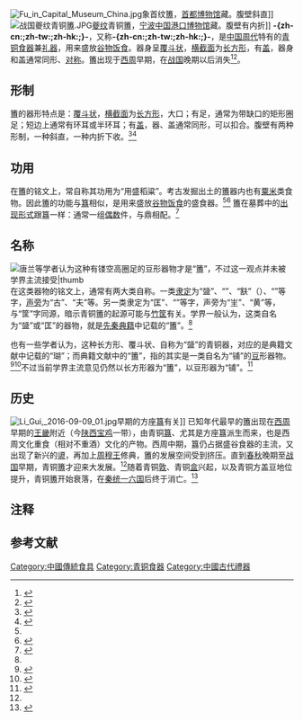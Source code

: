 [[File:Fu_in_Capital_Museum_China.jpg|thumb]]象首纹簠，[[首都博物馆|首都博物馆]]藏。腹壁斜直]]
[[File:战国夔纹青铜簠.JPG|thumb]][[夔纹|夔纹]]青铜簠，[[宁波|宁波]][[中国港口博物馆|中国港口博物馆]]藏。腹壁有内折]]
'''-{zh-cn:{{ruby-py|簠|fǔ}};zh-tw:{{ruby-zy|簠|ㄈㄨˇ}};zh-hk:{{ruby-py|簠|fu<sup>2</sup>}};}-'''，又称'''-{zh-cn:{{ruby-py|䀇|gǔ}};zh-tw:{{ruby-zy|䀇|ㄍㄨˇ}};zh-hk:{{ruby-py|䀇|gu<sup>2</sup>}};}-'''，是[[中国|中国]][[周代|周代]]特有的[[青铜|青铜]][[食器|食器]]兼[[礼器|礼器]]，用来盛放[[谷物|谷物]][[饭食|饭食]]。器身呈[[棱台|覆斗状]]，[[截面_(几何)|横截面]]为[[长方形|长方形]]，有[[盖子|盖]]，器身和盖通常同形、[[对称|对称]]。簠出现于[[西周|西周]]早期，在[[战国|战国]]晚期以后消失<ref>{{Cite book|title=土生说字 第24卷|last=[[李土生|李土生]]著|publisher=北京：[[中央文献出版社|中央文献出版社]]|year=2009.08|isbn=|pages=169}}</ref><ref>{{Cite book|title=中国美术大辞典|last=沈柔坚名誉主编；邵洛羊总主编|publisher=上海：上海辞书出版社|year=2002.12|isbn=7-5326-1098-5|pages=512}}</ref>。

==形制==
簠的器形特点是：[[棱台|覆斗状]]，[[截面_(几何)|横截面]]为[[长方形|长方形]]，大口；有足，通常为带缺口的矩形圈足；短边上通常有环耳或半环耳；有[[盖子|盖]]，器、盖通常同形{{efn|1=器盖不同形的簠相当罕见。[[河北|河北]][[中山王墓|中山王墓]]曾有出土。<ref>{{cite book|author=河北省文物研究所(编)|title={{缺字|cuo4|1}}墓 战国中山国国王之墓 上|location=北京|publisher=文物出版社|year=1996|isbn=7-5010-0840-X}}</ref>{{rp|116-118}}}}，可以扣合。腹壁有两种形制，一种斜直，一种内折下收。<ref name=RG>{{cite book|title=殷周青铜器通论|author=容庚、张维持|year=1958|location=北京|publisher=文物出版社}}</ref>{{rp|25}}<ref name=ZFH>{{cite book |author=朱凤瀚|year=2009|title=中国青铜器综论|publisher=上海古籍出版社 |location=上海|ISBN=978-7-5325-5055-5}}</ref>{{rp|140}}

==功用==
在簠的铭文上，常自称其功用为“用盛稻粱”。考古发掘出土的簠器内也有[[小米|粟米]]类食物。因此簠的功能与[[簋|簋]]相似，是用来盛放[[谷物|谷物]][[饭食|饭食]]的盛食器。<ref name=ZFH/>{{rp|139}}<ref>{{cite journal|author=张婷|title=两周青铜簠初步研究|journal=四川文物|year=2009|issue=01|page=45-51}}</ref>
簠在墓葬中的[[礼制|出现形式]]跟簋一样：通常一组[[偶数|偶数]]件，与鼎相配。<ref name=ZMR>{{cite journal|author1=张懋镕|author2=沙忠平|title=青铜簠兴起于宝鸡说|journal=文博|year=2015|issue=01|page=32-34}}</ref>

==名称==
[[File:西周_青銅鋪-Grain_Serving_Vessel_(Pu)_MET_DP151407.jpg|[[唐兰]]等学者认为这种有镂空高圈足的[[豆_(器皿)|豆]]形器物才是“簠”，不过这一观点并未被学界主流接受|thumb]]
在这类器物的铭文上，通常有两大类自称。一类[[隶定|隶定]]为“䀇”、“{{僻字|𠤳|⿷匚古}}”、“㝬”（{{標音|拼音=hú|注音=ㄍㄨˊ}}）、“{{僻字|𫧚|⿷匚㝬}}”等字，[[声旁|声旁]]为“古”、“夫”等。另一类隶定为“匡”、“{{僻字|𫧖|⿷匚黄}}”等字，声旁为“㞷”、“黄”等，与“筐”字同源，暗示青铜簠的起源可能与[[竹|竹]][[篮|筐]]有关。学界一般认为，这类自名为“䀇”或“匡”的器物，就是[[先秦|先秦]][[典籍|典籍]]中记载的“簠”。<ref name=ZFH/>{{rp|138-139}}

也有一些学者认为，这种长方形、覆斗状、自称为“䀇”的青铜器，对应的是典籍文献中记载的“瑚”；而典籍文献中的“簠”，指的其实是一类自名为“铺”的[[豆_(器皿)|豆]]形器物。<ref>{{cite journal|author=[[唐兰|唐兰]]|title=略论西周微史家族窖藏铜器群的重要意义|journal=文物|year=1978|issue=03|page=19-24}}</ref><ref>{{cite journal|author=高明|title=䀇、簠考辨|journal=文物|year=1982|issue=06|page=70-73}}</ref>不过当前学界主流意见仍然以长方形器为“簠”，以豆形器为“铺”。<ref>{{cite book|author=赵平安|chapter=“䀇、铺”再辨|title=古文字研究 第三十一辑|location=北京|publisher=中华书局|year=2016|isbn=7-101-12129-2|page=226-229}}</ref>

==历史==
[[File:Li_Gui,_2016-09-09_01.jpg|thumb]]早期的方座[[簋|簋]]有关]]
已知年代最早的簠出现在[[西周|西周]]早期的[[京畿|王畿]]附近（今[[陕西|陕西]][[宝鸡|宝鸡]]一带），由青铜[[簋|簋]]、尤其是方座簋派生而来，也是西周文化重食（相对不重酒）文化的产物。西周中期，簋仍占据盛谷食器的主流，又出现了新兴的[[盨|盨]]，再加上[[周穆王|周穆王]]修典，簠的发展空间受到挤压。直到[[春秋时期|春秋]]晚期至[[战国|战国]]早期，青铜簠才迎来大发展。<ref name=ZMR/>随着青铜[[敦_(礼器)|敦]]、青铜[[盒|盒]]兴起，以及青铜方盖豆地位提升，青铜簠开始衰落，在[[秦朝|秦]][[秦灭六国之战|统一六国]]后终于消亡。<ref>{{cite thesis|author=胡嘉麟|title=两周时期青铜簠研究|degree=考古学及博物馆学硕士|year=2007|publisher=[[陕西师范大学|陕西师范大学]]}}</ref>{{rp|57}}

==注释==
{{notelist}}

==参考文献==
{{reflist}}

{{commonscat|Fu (vessel)}}

{{青铜器}}
{{礼器}}

[[Category:中國傳統食具|Category:中國傳統食具]]
[[Category:青铜食器|Category:青铜食器]]
[[Category:中國古代禮器|Category:中國古代禮器]]